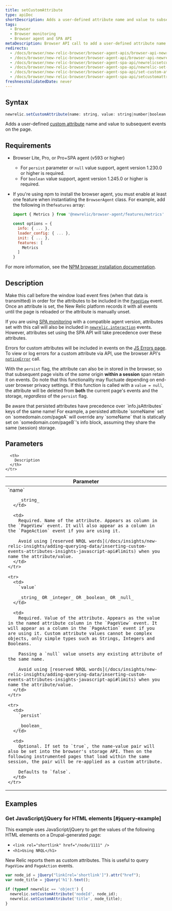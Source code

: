 ```yaml
---
title: setCustomAttribute
type: apiDoc
shortDescription: Adds a user-defined attribute name and value to subsequent events on the page.
tags:
  - Browser
  - Browser monitoring
  - Browser agent and SPA API
metaDescription: Browser API call to add a user-defined attribute name and value to subsequent events on the page.
redirects:
  - /docs/browser/new-relic-browser/browser-agent-apis/browser-api-newrelicsetcustomattribute
  - /docs/browser/new-relic-browser/browser-agent-api/browser-api-newrelicsetcustomattribute
  - /docs/browser/new-relic-browser/browser-agent-spa-api/newrelicsetcustomattribute-browser-agent-api
  - /docs/browser/new-relic-browser/browser-agent-spa-api/newrelic-set-custom-attribute
  - /docs/browser/new-relic-browser/browser-agent-spa-api/set-custom-attribute
  - /docs/browser/new-relic-browser/browser-agent-spa-api/setcustomattribute-browser-agent-api
freshnessValidatedDate: never
---
```



## Syntax

```js
newrelic.setCustomAttribute(name: string, value: string|number|boolean|null[, persist: boolean])
```

Adds a user-defined [custom attribute](/docs/data-apis/custom-data/custom-events/collect-custom-attributes/) name and value to subsequent events on the page.

## Requirements

* Browser Lite, Pro, or Pro+SPA agent (v593 or higher)
  * For `persist` parameter or `null` value support, agent version 1.230.0 or higher is required.
  * For `boolean` value support, agent version 1.245.0 or higher is required.
* If you're using npm to install the browser agent, you must enable at least one feature when instantiating the `BrowserAgent` class. For example, add the following in the`features` array:

  ```js
  import { Metrics } from '@newrelic/browser-agent/features/metrics'

  const options = {
    info: { ... },
    loader_config: { ... },
    init: { ... },
    features: [
      Metrics
    ]
  }
  ```

For more information, see the [NPM browser installation documentation](https://www.npmjs.com/package/@newrelic/browser-agent#new-relic-browser-agent).


## Description

Make this call before the window load event fires (when that data is transmitted) in order for the attributes to be included in the [`PageView`](/docs/insights/explore-data/attributes/browser-default-attributes-insights#browser-attributes-table) event. Once an attribute is set, the New Relic platform records it with all events until the page is reloaded or the attribute is manually unset.

If you are using [SPA monitoring](/docs/browser/single-page-app-monitoring/get-started/welcome-single-page-app-monitoring) with a compatible agent version, attributes set with this call will also be included in [`newrelic.interaction`](/docs/browser/new-relic-browser/browser-agent-apis/browser-spa-api-newrelicinteraction) events. However, attributes set using the SPA API will take precedence over these attributes.

Errors for custom attributes will be included in events on the [JS Errors page](/docs/browser/new-relic-browser/browser-pro-features/javascript-errors-page-detect-analyze-errors). To view or log errors for a custom attribute via API, use the browser API's [`noticeError`](/docs/browser/new-relic-browser/browser-agent-spa-api/newrelicnoticeerror-browser-agent-api) call.

With the `persist` flag, the attribute can also be in stored in the browser, so that subsequent page visits of the _same_ origin **within a session** span retain it on events. Do note that this functionality may fluctuate depending on end-user browser privacy settings. If this function is called with a `value = null`, the attribute will be deleted from **both** the current page's events and the storage, _regardless_ of the `persist` flag.

<Callout variant="important">
Be aware that persisted attributes have precedence over `info.jsAttributes` keys of the same name! For example, a persisted attribute `someName` set on `somedomain.com/pageA` will override any `someName` that is statically set on `somedomain.com/pageB`'s info block, assuming they share the same (session) storage.
</Callout>

## Parameters

<table>
  <thead>
    <tr>
      <th width="25%">
        Parameter
      </th>

      <th>
        Description
      </th>
    </tr>
  </thead>

  <tbody>
    <tr>
      <td>
        `name`

        _string_
      </td>

      <td>
        Required. Name of the attribute. Appears as column in the `PageView` event. It will also appear as a column in the `PageAction` event if you are using it.

        Avoid using [reserved NRQL words](/docs/insights/new-relic-insights/adding-querying-data/inserting-custom-events-attributes-insights-javascript-api#limits) when you name the attribute/value.
      </td>
    </tr>

    <tr>
      <td>
        `value`

        _string_ OR _integer_ OR _boolean_ OR _null_
      </td>

      <td>
        Required. Value of the attribute. Appears as the value in the named attribute column in the `PageView` event. It will appear as a column in the `PageAction` event if you are using it. Custom attribute values cannot be complex objects, only simple types such as Strings, Integers and Booleans.

        Passing a `null` value unsets any existing attribute of the same name.

        Avoid using [reserved NRQL words](/docs/insights/new-relic-insights/adding-querying-data/inserting-custom-events-attributes-insights-javascript-api#limits) when you name the attribute/value.
      </td>
    </tr>

    <tr>
      <td>
        `persist`

        _boolean_
      </td>

      <td>
        Optional. If set to `true`, the name-value pair will also be set into the browser's storage API. Then on the following instrumented pages that load within the same session, the pair will be re-applied as a custom attribute.

        Defaults to `false`.
      </td>
    </tr>
  </tbody>
</table>

## Examples

### Get JavaScript/jQuery for HTML elements [#jquery-example]

This example uses JavaScript/jQuery to get the values of the following HTML elements on a Drupal-generated page:

* `<link rel="shortlink" href="/node/1111" />`
* `<h1>Using NRQL</h1>`

New Relic reports them as custom attributes. This is useful to query `PageView` and `PageAction` events.

```js
var node_id = jQuery("link[rel='shortlink']").attr("href");
var node_title = jQuery('h1').text();

if (typeof newrelic == 'object') {
  newrelic.setCustomAttribute('nodeId', node_id);
  newrelic.setCustomAttribute('title', node_title);
}
```
